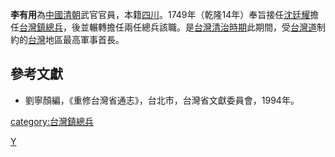 '''李有用'''為[[中國|中國]][[清朝|清朝]]武官官員，本籍[[四川|四川]]。1749年（乾隆14年）奉旨接任[[沈廷耀|沈廷耀]]擔任[[台灣鎮|台灣鎮]][[總兵|總兵]]，後並輾轉擔任兩任總兵該職。是[[台灣清治時期|台灣清治時期]]此期間，受[[台灣道|台灣道]]制約的[[台灣|台灣]]地區最高軍事首長。

{{start box}}
{{s-before|[[沈廷耀|沈廷耀]]}}
{{s-title|[[台灣鎮總兵|台灣鎮總兵]]|1749年上任}}
{{s-after|[[林君陞|林君陞]]}}
{{end box}}
{{start box}}
{{s-before|[[林君陞|林君陞]]}}
{{s-title|[[台灣鎮總兵|台灣鎮總兵]]|1751年上任}}
{{s-after|[[陳勇_(清朝))|陳勇]]}}
{{end box}}

==參考文獻==
*劉寧顏編，《重修台灣省通志》，台北市，台灣省文獻委員會，1994年。

[[category:台灣鎮總兵|category:台灣鎮總兵]]
[[Category:李姓|Y]]